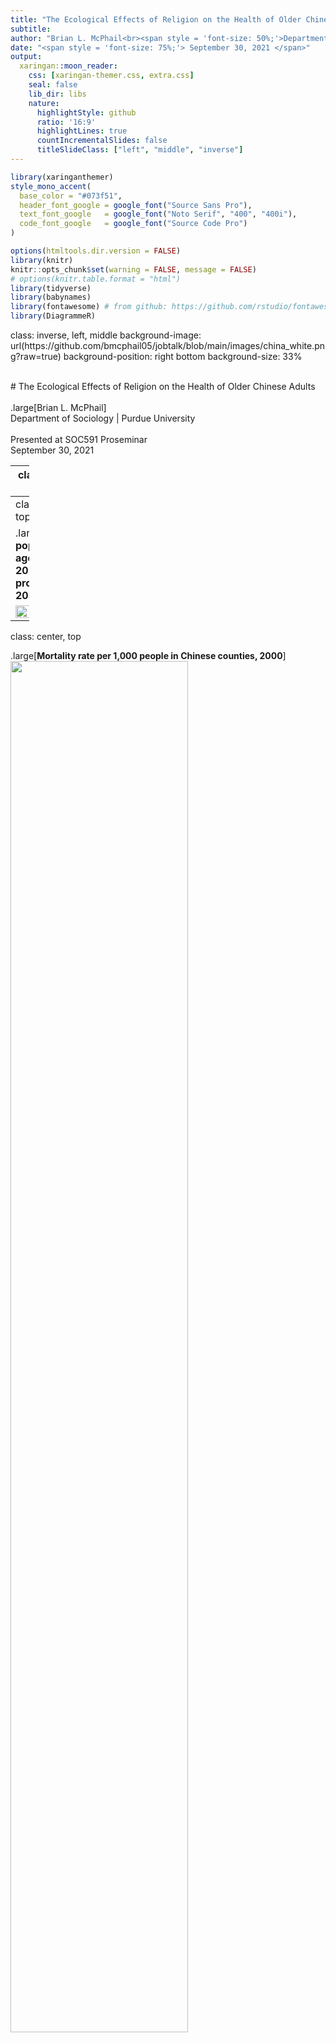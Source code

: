 ```yaml
---
title: "The Ecological Effects of Religion on the Health of Older Chinese Adults"
subtitle: 
author: "Brian L. McPhail<br><span style = 'font-size: 50%;'>Department of Sociology | Purdue University</span>"
date: "<span style = 'font-size: 75%;'> September 30, 2021 </span>"
output:
  xaringan::moon_reader:
    css: [xaringan-themer.css, extra.css]
    seal: false
    lib_dir: libs
    nature:
      highlightStyle: github
      ratio: '16:9'
      highlightLines: true
      countIncrementalSlides: false
      titleSlideClass: ["left", "middle", "inverse"]
---
```


```r
library(xaringanthemer)
style_mono_accent(
  base_color = "#073f51",
  header_font_google = google_font("Source Sans Pro"),
  text_font_google   = google_font("Noto Serif", "400", "400i"),
  code_font_google   = google_font("Source Code Pro")
)
```

```r
options(htmltools.dir.version = FALSE)
library(knitr)
knitr::opts_chunk$set(warning = FALSE, message = FALSE)
# options(knitr.table.format = "html")
library(tidyverse)
library(babynames)
library(fontawesome) # from github: https://github.com/rstudio/fontawesome
library(DiagrammeR)
```
class: inverse, left, middle
background-image: url(https://github.com/bmcphail05/jobtalk/blob/main/images/china_white.png?raw=true)
background-position: right bottom
background-size: 33%

<br>
# The Ecological Effects of Religion on the Health of Older Chinese Adults
<br>
<br>
.large[Brian L. McPhail]  
Department of Sociology | Purdue University  
<br>
Presented at SOC591 Proseminar  
September 30, 2021


---
class: center, top

.large[**Mortality rate and projections in China from 1949-2070**]

<img src= "https://github.com/bmcphail05/jobtalk/blob/main/images/mortrate_graph.jpg?raw=true" width = "75%"/>

---
class: center, top 

.large[**Chinese population by age group in 2017 and projections in 2050**]

<img src= "https://github.com/bmcphail05/jobtalk/blob/main/images/aging_graph.png?raw=true" width = "75%"/>

---
class: center, top 

.large[**Mortality rate per 1,000 people in Chinese counties, 2000**]
<br>
<img src= "https://github.com/bmcphail05/jobtalk/blob/main/images/mort.jpg?raw=true" width = "75%"/>

---
class: center, top

.large[**Predominate religion in Chinese prefectures, 2004**]
<br>

<img src= "https://github.com/bmcphail05/jobtalk/blob/main/images/dom_rel.png?raw=true" width = "65%"/>


---
class: left, top
background-image: url("https://github.com/bmcphail05/jobtalk/blob/main/images/china-grey.png?raw=true")
background-size: contain

##.center[Dissertation Project]

--
 
###.opacity[Study 1. How is the religious environment associated with county-level mortality rates in China?]

--

### Study 2. How is the religious environment associated with the individual physical health outcomes of older Chinese adults?

--

###.opacity[Study 3. What are potential mechanisms that explain how the religious environment impacts the physical health of  older Chinese adults?]

---
class: left, top
background-image: url("https://github.com/bmcphail05/jobtalk/blob/main/images/china-grey.png?raw=true")
background-size: contain

##.center[Research Questions]

### Study 2. How is the religious environment associated with the individual physical health outcomes of older Chinese adults?

- How is the overall presence of religion in Chinese prefectures associated with the physical health of older Chinese adults? 

- Or does the association vary by the presence of Buddhism, Catholicism, Daoism, Islam, and Protestantism?

- Does the association vary between adherents and non-adherents of each religion?

---
class: center, top

.large[**Socio-ecological Model of Place Effects on Health (Berkman et al. 2000)**]
<br>

<img src= "https://github.com/bmcphail05/jobtalk/blob/main/images/berkman2000.jpg?raw=true" width = "70%"/>

---
class: center, top

.large[**Socio-ecological Model of Place Effects on Health (Berkman et al. 2000)**]
<br>

<img src= "https://github.com/bmcphail05/jobtalk/blob/main/images/berkman2000_box1.jpg?raw=true" width = "70%"/>




---
class: middle 

.pull-left[
![](https://github.com/bmcphail05/jobtalk/blob/main/images/berkman2000.jpg?raw=true)
]

.pull-right[
![](https://www.researchgate.net/publication/237200852/figure/fig3/AS:406849846300680@1474011970545/Theoretical-model-of-causal-pathways-to-physical-health-for-Western-monotheistic.png)
]

.pull-left[.center[Socio-ecological Model of Place Effects on Health (Berkman et al. 2000)]]
.pull-right[.center[Religion/Spirituality & Physical Health Model (Koenig et al. 2012)]]

---
class: left, middle

.pull-left[
**.large[Religious Environment:]**

the demographic presence and sociocultural influence of religion(s) in a local social context

  - most commonly a geographic area (e.g., community, neighborhood, county, state)
  - individual vs. contextual effects]

.pull-right[.center[
<img class="circle"  src= "https://github.com/bmcphail05/jobtalk/blob/main/images/wanshousi.png?raw=true" width ="400px"/>]]

---
class: center, top

background-image: url(https://github.com/bmcphail05/jobtalk/blob/main/images/allsites.png?raw=true)
background-size: contain

**.large[Religious Sites in China (2004)]**

---
class: center, top 

background-image: url(https://github.com/bmcphail05/jobtalk/blob/main/images/guangdong.png?raw=true)
background-size: contain

---
class: center, top 

background-image: url(https://github.com/bmcphail05/jobtalk/blob/main/images/wanshousi1.png?raw=true)
background-size: contain

---
class: left, top
## Data

.pull-left[
**.large[Online Spiritual Atlas of China (OSAC 2019)]**

- 72,665 registered religious sites in 2,871 counties in 336 prefectures
- from China's 2004 Economic Census, cleaned & published by Purdue's Center on Religion and the Global East]

.pull-right[
| | # of sites |
|--|--:| 
| Buddhism |  16,588 |
| Catholicism | 2,408 |
| Daoism | 4,907 |
| Islam | 34,305 |
| Protestantism | 14,447 |
| Total | 72,655 | 
]


---
class: left, top
## Data

**.large[Chinese Health and Retirement Longitudinal Study (CHARLS)]**
- *N* = 21,057 Chinese residents aged 45+ in 12,450 households from 450 different neighborhoods (villages/urban communities)

**Analysis Sample:** *n* =  6,948
  - health outcomes from Wave 3 in 2015
  - \+ control variables from 2014 Life History & 2011 Wave 1 Community survey
  - Aged 60+, respondents and spouses 

---
class: left, top
## Measures

**.large[Dependent Variable]**
- Self-rated health: poor, fair, good, very good  
  - .tiny[Also examine number of chronic illnesses, functional limitations, and body pain]  
  
--

**.large[Focal Independent Variable]**
- Number of religious sites per 100k people in Chinese prefectures - proxy for the socio-demographic presence and sociocultural influence of religion
  - Total \# of religious sites
  - \# of religious sites for Buddhism, Catholicism, Daoism, Islam, & Protestantism  

--

**Control variables**: individual demographics & religious identity, household characteristics, community characteristics

---
class: center, middle 

<img src= "https://github.com/bmcphail05/AMAP_Brownbag/blob/main/images/nested_data.png?raw=true" width = "100%" />

---
class: center

**Self-rated Health in Prefectures where the Predominant Religion is...**
<img src= "https://github.com/bmcphail05/AMAP_Brownbag/blob/main/images/srh_bypref.jpg?raw=true" width = "80%"/>

---
class: center

**Number of Religious Sites in Chinese Prefectures **
<img src= "https://github.com/bmcphail05/AMAP_Brownbag/blob/main/images/sites_stripplot.jpg?raw=true" width = "80%"/>

---
class: left, top
## Models
**.large[Multi-level Multinomial Logistic Regression]**
- Four ordered categories of self-rated health (poor, fair, good, very good), but violation of parallel regression assumption (i.e., ordered relationship between IVs and DV). 
- Random intercept models with 4 levels of data (prefecture, community, household, individual)
  - Likelihood-ratio tests indicate that four-level models fit better than three-level and two-level models. 
  - Account for the nested/clustered structure of the data. 


---

class:center
**.large[Predicted Self-Rated Health Based on Total Sites in Prefectures]**

.left-column[.left[.small-font[
<br>
<br>
No evidence that greater presence of religion (any religion) in Chinese prefectures affects self-rated health. 

Associations not statistically significant.  
]]]

.right-column[
<img src= "https://github.com/bmcphail05/jobtalk/blob/main/images/srh2_sites.jpg?raw=true" width = "80%" />
]

---
class:center
**.large[Predicted Self-Rated Health Based on Prefecture-level Religion]**  
<br>
<img src= "https://github.com/bmcphail05/jobtalk/blob/main/images/srh2_all.png?raw=true" width = "100%" />

---
class:center
**.large[Predicted Self-Rated Health Based on Prefecture-level Religion]**  
<br>
<img src= "https://github.com/bmcphail05/jobtalk/blob/main/images/srh2_all_plus1.png?raw=true" width = "100%" />

---
class: center
**.large[Average Marginal Effects (+SD) of Religious Sites on Self-Rated Health]**

<br>

|           |Total Sites| |Buddhism            | Catholicism      | Daoism           | Islam         | Protestantism |
|:----------|:--------:||:------------:|:-----------------:|:-----------------:|:--------------:|:--------------:|
|           |   +SD     | |        +SD |              +SD |              +SD |       +SD     |       +SD     |
|Poor       | 0.008   | |0.010                |0.002             |-0.017<sup>+</sup>|0.012<sup>+</sup>|0.004        |
|Fair       | -0.005  | |0.028<sup>\*\*</sup> |0.004             |0.000             |-0.015<sup>\*</sup>|-0.028<sup>\*\*</sup>  |
|Good       |  -0.004 | |-0.013<sup>+</sup>   |-0.012<sup>\*</sup>|0.019<sup>\*</sup>|-0.002          |0.002   |
|Very Good  |   0.001 | |-0.025<sup>\*\*</sup>|0.006             |-0.002            |0.006            |0.022<sup>\*</sup>  |
|Overall | -  |  |Neg. | - | Pos. | Neg. | Pos. |
Note: <sup>+</sup> *p* < .10, <sup>\*</sup> *p* < .05, <sup>\*\*</sup> *p* < .01, <sup>\*\*\*</sup> *p* < .001; AMEs use observed values.

---
class: center

**.large[Average Marginal Effects (+SD) of Religious Sites on Self-Rated Health]**

.pull-left[

]

.pull-right[.left[
<br>
For each SD increase in Muslims sites per 10k, there is a .015 increase in probability of having **poor** health and a .011 decrease in probability of having **very good** health (both *p* < .10).  

For each SD increase in Daoist sites per 10k, there is a .019 increase in probability of having **very good** health and a .022 decrease in probability of having **poor** health (both *p* < .05). 
]]


---
No significant interactsion

---
class: left, top
background-image: url("https://github.com/bmcphail05/AMAP_Brownbag/blob/main/images/china-grey.png?raw=true")
background-size: contain
<br>
<br>
## Conclusions

No evidence that greater presence of overall religion in Chinese prefectures is associated with self-rated health among older Chinese adults.
  - Total number of religious sites has no change on probabilities of being in each self-rated health category.
  - Suggests there is not an overall effect of the "religious" environment.    

---
class: left, top
background-image: url("https://github.com/bmcphail05/AMAP_Brownbag/blob/main/images/china-grey.png?raw=true")
background-size: contain
<br>
<br>
## Conclusions
Greater presence of Daoism and Protestantism in Chinese prefectures is associated with **better** self-rated health among older Chinese adults. 
- Daoism: decreased probability of Poor, increased probability of Good 
- Protestantism: decreased probability of Fair, increased probability of Very Good  

Greater presence of Buddhism and Islam in Chinese prefectures is associated with **worse** self-rated health among older Chinese adults.  
- Buddhism: increased probability of Fair, decreased probability of Good/Very Good
- Islam: increased probability of Poor, decreased probability of Fair

---
class: left, top
background-image: url("https://github.com/bmcphail05/AMAP_Brownbag/blob/main/images/china-grey.png?raw=true")
background-size: contain

<br>
<br>
## Conclusions

No evidence that the presence of religions in Chinese prefectures has matters differently for the health of religious adherents and non-adherents. 
  - For example, negative associations between Buddhist and Islam on the self-rated health are evident among both Buddhists and non-Buddhists. 

---
class: left, top
background-image: url("https://github.com/bmcphail05/AMAP_Brownbag/blob/main/images/china-grey.png?raw=true")
background-size: contain

<br>
<br>
## Conclusions

No evidence that religion as a whole or that Catholicism is associated with self-rated health among older Chinese adults. 

---
class: left, top
background-image: url("https://github.com/bmcphail05/AMAP_Brownbag/blob/main/images/china-grey.png?raw=true")
background-size: contain

<br>
<br>
## Conclusions

Contribution


---
class: left, top
background-image: url("https://github.com/bmcphail05/AMAP_Brownbag/blob/main/images/china-grey.png?raw=true")
background-size: contain
<br>
<br>
## Limitations

Religious identity is a weak measure of the religious lives of Chinese individuals. 
- Only 8.5% report a religious identity (5.8% are Buddhist). 
- Better measures include level of belief and religious practice. 

---
class: left, top
background-image: url("https://github.com/bmcphail05/AMAP_Brownbag/blob/main/images/china-grey.png?raw=true")
background-size: contain
<br>
<br>
## Additional Analyses
Similar findings with other measures of health for older Chinese adults
  - Buddhism and Islam are associated with greater functional limitations, increased probability of experiencing body pain, and 
  - Daoism and Protestantism are associated with fewer functional limitations. 
  - Daoism is associated with few chronic illnesses and decreased probability of experiencing body pain. 

- Preliminary mediation analyses to test explanatory mechanisms and social pathways that link these associations suggest that perceived availability of social support is at least partially responsibile.

---
class: left, top
background-image: url("https://github.com/bmcphail05/AMAP_Brownbag/blob/main/images/china-grey.png?raw=true")
background-size: contain
<br>
<br>
## Future Research

Develop a study with stronger measures of both structural and psycho-social of explanatory mechanisms. Include measures of social network


---
class: right, middle

<img class="circle" src="https://github.com/bmcphail05.png" width="150px"/>

### Find me at...

[`r fa(name = "paper-plane")` bmcphail@purdue.edu](mailto:bmcphail@purdue.edu)  
[`r fa(name = "link")` bmcphail.com](https://bmcphail.com)  
[`r fa(name = "twitter")` @bmcphail](http://twitter.com/bmcphail)  



